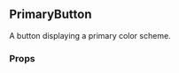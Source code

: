 

<Meta
  decorators={[withKnobs]}
  component={PrimaryButton}
  title="Buttons|PrimaryButton"
/>

<div style={{ position: 'relative', bottom: '20px' }}>

  ## PrimaryButton

  A button displaying a primary color scheme.

  ### Props

  <div style={{ position: 'relative', bottom: '20px' }}>
    <Props of={PrimaryButton} />
  </div>

</div>
